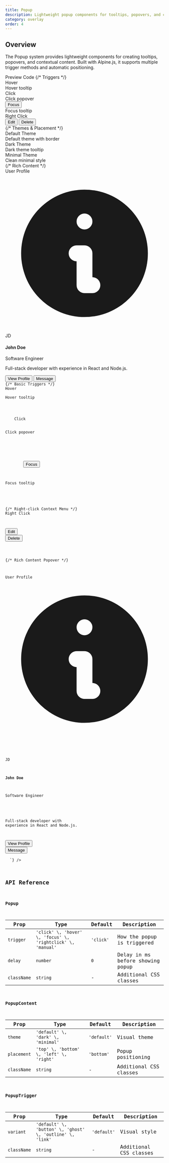 ```yaml
---
title: Popup
description: Lightweight popup components for tooltips, popovers, and contextual content with multiple trigger options and positioning
category: overlay
order: 4
---
```



## Overview

The Popup system provides lightweight components for creating tooltips, popovers, and contextual content. Built with Alpine.js, it supports multiple trigger methods and automatic positioning.

<Tabs defaultValue="preview" class="h-auto">
    <TabsList variant="pills" slot="list">
        <TabsTrigger value="preview" variant="pills">Preview</TabsTrigger>
        <TabsTrigger value="code" variant="pills">Code</TabsTrigger>
    </TabsList>
    <TabsContent value="preview" preview class="space-y-6">
        {/* Triggers */}
        <div class="flex gap-4 flex-wrap items-center justify-center">
            <Popup trigger="hover">
                <PopupTrigger variant="button">Hover</PopupTrigger>
                <PopupContent theme="dark" placement="top">
                    <div class="px-3 py-2 text-sm">Hover tooltip</div>
                </PopupContent>
            </Popup>
            <Popup trigger="click">
                <PopupTrigger variant="button">Click</PopupTrigger>
                <PopupContent theme="default" placement="bottom">
                    <div class="px-3 py-2 text-sm">Click popover</div>
                </PopupContent>
            </Popup>
            <Popup trigger="focus">
                <PopupTrigger variant="ghost">
                    <button class="px-3 py-2 border rounded focus:outline-none focus:ring-2 focus:ring-blue-500">Focus</button>
                </PopupTrigger>
                <PopupContent theme="minimal" placement="right">
                    <div class="px-3 py-2 text-sm">Focus tooltip</div>
                </PopupContent>
            </Popup>
            <Popup trigger="rightclick">
                <PopupTrigger variant="outline">Right Click</PopupTrigger>
                <PopupContent theme="default" placement="left">
                    <div class="py-2 w-32">
                        <button class="w-full px-3 py-1 text-left text-sm hover:bg-gray-100">Edit</button>
                        <button class="w-full px-3 py-1 text-left text-sm hover:bg-gray-100">Delete</button>
                    </div>
                </PopupContent>
            </Popup>
        </div>
        {/* Themes & Placement */}
        <div class="flex gap-4 flex-wrap items-center justify-center">
            <Popup trigger="click">
                <PopupTrigger variant="outline">Default Theme</PopupTrigger>
                <PopupContent theme="default" placement="top">
                    <div class="p-3">Default theme with border</div>
                </PopupContent>
            </Popup>
            <Popup trigger="click">
                <PopupTrigger variant="outline">Dark Theme</PopupTrigger>
                <PopupContent theme="dark" placement="top">
                    <div class="p-3 text-white">Dark theme tooltip</div>
                </PopupContent>
            </Popup>
            <Popup trigger="click">
                <PopupTrigger variant="outline">Minimal Theme</PopupTrigger>
                <PopupContent theme="minimal" placement="top">
                    <div class="p-3">Clean minimal style</div>
                </PopupContent>
            </Popup>
        </div>
        {/* Rich Content */}
        <div class="flex gap-4 flex-wrap items-center justify-center">
            <Popup trigger="click">
                <PopupTrigger variant="ghost">
                    <div class="flex items-center gap-2">
                        <span>User Profile</span>
                        <svg class="w-4 h-4 text-gray-500" fill="currentColor" viewBox="0 0 20 20">
                            <path fill-rule="evenodd" d="M18 10a8 8 0 11-16 0 8 8 0 0116 0zm-7-4a1 1 0 11-2 0 1 1 0 012 0zM9 9a1 1 0 000 2v3a1 1 0 001 1h1a1 1 0 100-2v-3a1 1 0 00-1-1H9z" clip-rule="evenodd" />
                        </svg>
                    </div>
                </PopupTrigger>
                <PopupContent theme="default" placement="bottom">
                    <div class="p-4 w-64">
                        <div class="flex items-center gap-3 mb-3">
                            <div class="w-8 h-8 bg-blue-500 rounded-full flex items-center justify-center text-white text-sm font-medium">JD</div>
                            <div>
                                <h4 class="font-medium">John Doe</h4>
                                <p class="text-sm text-gray-600">Software Engineer</p>
                            </div>
                        </div>
                        <p class="text-sm text-gray-700 mb-3">Full-stack developer with experience in React and Node.js.</p>
                        <div class="flex gap-2">
                            <button class="text-xs px-2 py-1 border rounded">View Profile</button>
                            <button class="text-xs px-2 py-1 bg-blue-600 text-white rounded">Message</button>
                        </div>
                    </div>
                </PopupContent>
            </Popup>
        </div>
    </TabsContent>
    <TabsContent value="code">
        <Code
            language="astro"
            code={`---
---

{/* Basic Triggers */}
<Popup trigger="hover">
    <PopupTrigger variant="button">Hover</PopupTrigger>
    <PopupContent theme="dark" placement="top">
        <div class="px-3 py-2 text-sm">Hover tooltip</div>
    </PopupContent>
</Popup>

<Popup trigger="click">
    <PopupTrigger variant="button">Click</PopupTrigger>
    <PopupContent theme="default" placement="bottom">
        <div class="px-3 py-2 text-sm">Click popover</div>
    </PopupContent>
</Popup>

<Popup trigger="focus">
    <PopupTrigger variant="ghost">
        <button class="px-3 py-2 border rounded focus:outline-none focus:ring-2 focus:ring-blue-500">Focus</button>
    </PopupTrigger>
    <PopupContent theme="minimal" placement="right">
        <div class="px-3 py-2 text-sm">Focus tooltip</div>
    </PopupContent>
</Popup>

{/* Right-click Context Menu */}
<Popup trigger="rightclick">
    <PopupTrigger variant="outline">Right Click</PopupTrigger>
    <PopupContent theme="default" placement="left">
        <div class="py-2 w-32">
            <button class="w-full px-3 py-1 text-left text-sm hover:bg-gray-100">Edit</button>
            <button class="w-full px-3 py-1 text-left text-sm hover:bg-gray-100">Delete</button>
        </div>
    </PopupContent>
</Popup>

{/* Rich Content Popover */}
<Popup trigger="click">
    <PopupTrigger variant="ghost">
        <div class="flex items-center gap-2">
            <span>User Profile</span>
            <svg class="w-4 h-4 text-gray-500" fill="currentColor" viewBox="0 0 20 20">
                <path fill-rule="evenodd" d="M18 10a8 8 0 11-16 0 8 8 0 0116 0zm-7-4a1 1 0 11-2 0 1 1 0 012 0zM9 9a1 1 0 000 2v3a1 1 0 001 1h1a1 1 0 100-2v-3a1 1 0 00-1-1H9z" clip-rule="evenodd" />
            </svg>
        </div>
    </PopupTrigger>
    <PopupContent theme="default" placement="bottom">
        <div class="p-4 w-64">
            <div class="flex items-center gap-3 mb-3">
                <div class="w-8 h-8 bg-blue-500 rounded-full flex items-center justify-center text-white text-sm font-medium">JD</div>
                <div>
                    <h4 class="font-medium">John Doe</h4>
                    <p class="text-sm text-gray-600">Software Engineer</p>
                </div>
            </div>
            <p class="text-sm text-gray-700 mb-3">Full-stack developer with experience in React and Node.js.</p>
            <div class="flex gap-2">
                <button class="text-xs px-2 py-1 border rounded">View Profile</button>
                <button class="text-xs px-2 py-1 bg-blue-600 text-white rounded">Message</button>
            </div>
        </div>
    </PopupContent>
</Popup>`}
        />
    </TabsContent>
</Tabs>

## API Reference

### Popup

| Prop | Type | Default | Description |
|------|------|---------|-------------|
| `trigger` | `'click' \, 'hover' \, 'focus' \, 'rightclick' \, 'manual'` | `'click'` | How the popup is triggered |
| `delay` | `number` | `0` | Delay in ms before showing popup |
| `className` | `string` | - | Additional CSS classes |

### PopupContent

| Prop | Type | Default | Description |
|------|------|---------|-------------|
| `theme` | `'default' \, 'dark' \, 'minimal'` | `'default'` | Visual theme |
| `placement` | `'top' \, 'bottom' \, 'left' \, 'right'` | `'bottom'` | Popup positioning |
| `className` | `string` | - | Additional CSS classes |

### PopupTrigger

| Prop | Type | Default | Description |
|------|------|---------|-------------|
| `variant` | `'default' \, 'button' \, 'ghost' \, 'outline' \, 'link'` | `'default'` | Visual style |
| `className` | `string` | - | Additional CSS classes |